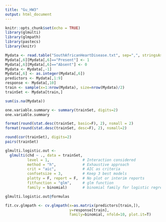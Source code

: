 ```yaml
---
title: "Gu_HW3"
output: html_document
---
```


```r
knitr::opts_chunk$set(echo = TRUE)
library(glmulti)
library(glmpath)
library(pastecs)
library(knitr)
```

```r
Mydata <- read.table("SouthAfricanHeartDisease.txt", sep=",", stringsAsFactors = FALSE, header = TRUE)
Mydata[,6][Mydata[,6]=="Present"] <- 1
Mydata[,6][Mydata[,6]=="Absent"] <- 0
Mydata <- Mydata[,-1]
Mydata[,6] <- as.integer(Mydata[,6])
predictors <- Mydata[,1:9]
response <- Mydata[,10]
train <- sample(x=1:nrow(Mydata), size=nrow(Mydata)/2)
trainSet <- Mydata[train,]
```

```r
sum(is.na(Mydata))

one.variable.summary <- summary(trainSet, digits=2)
one.variable.summary

format(round(stat.desc(trainSet, basic=F), 2), nsmall = 2)
format(round(stat.desc(trainSet, desc=F), 2), nsmall=2)

round(cor(trainSet), digits=2)
pairs(trainSet)
```

```r
glmulti.logistic.out <-
  glmulti(chd ~ ., data = trainSet,
          level = 1,               # Interaction considered
          method = "h",            # Exhaustive approach
          crit = "aic",            # AIC as criteria
          confsetsize = 3,         # Keep 3 best models
          plotty = F, report = F,  # No plot or interim reports
          fitfunction = "glm",     # glm function
          family = binomial)       # binomial family for logistic regression

glmulti.logistic.out@formulas
```

```r
fit.cv.glmpath <- cv.glmpath(x=as.matrix(predictors[train,]),
                             y=response[train], 
                             family=binomial, nfold=10, plot.it=T)
```